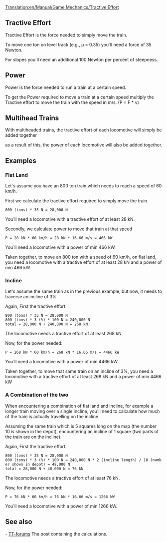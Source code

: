 [[Translation:en/Manual/Game Mechanics/Tractive Effort]]
== Tractive Effort ==

Tractive Effort is the force needed to simply move the train.

To move one ton on level track (e.g., µ = 0.35) you´ll need a force of 35 Newton.

For slopes you´ll need an additional 100 Newton per percent of steepness.

== Power ==

Power is the force needed to run a train at a certain speed.

To get the Power required to move a train at a certain speed multiply the Tractive effort to move the train with the speed in m/s. (P = F * v)

== Multihead Trains ==

With multiheaded trains, the tractive effort of each locomotive will simply be added together

as a result of this, the power of each locomotive will also be added together.

== Examples ==
=== Flat Land ===
Let´s assume you have an 800 ton train which needs to reach a speed of 60 km/h.

First we calculate the tractive effort required to simply move the train.

 800 (tons) * 35 N = 28,000 N

You´ll need a locomotive with a tractive effort of at least 28 kN.

Secondly, we calculate power to move that train at that speed

 P = 28 kN * 60 km/h = 28 kN * 16.66 m/s = 466 kW

You´ll need a locomotive with a power of min 466 kW.

Taken together, to move an 800 ton with a speed of 60 km/h, on flat land, you need a locomotive with a tractive effort of at least 28 kN and a power of min 466 kW

=== Incline ===
Let's assume the same train as in the previous example, but now, it needs to traverse an incline of 3%

Again, First the tractive effort.

 800 (tons) * 35 N = 28,000 N
 800 (tons) * 3 (%) * 100 N = 240,000 N
 total = 28,000 N + 240,000 N = 268 kN

The locomotive needs a tractive effort of at least 268 kN.

Now, for the power needed:

 P = 268 kN * 60 km/h = 268 kN * 16.66 m/s = 4466 kW

You´ll need a locomotive with a power of min 4466 kW.

Taken together, to move that same train on an incline of 3%, you need a locomotive with a tractive effort of at least 268 kN and a power of min 4466 kW

=== A Combination of the two ===
When encountering a combination of flat land and incline, for example a longer train moving over a single incline, you'll need to calculate how much of the train is actually travelling on the incline.

Assuming the same train which is 5 squares long on the map (the number 10 is shown in the depot), encountering an incline of 1 square (two parts of the train are on the incline).

Again, First the tractive effort.

 800 (tons) * 35 N = 28,000 N
 800 (tons) * 3 (%) * 100 N = 240,000 N * 2 (incline length) / 10 (number shown in depot) = 48,000 N
 total = 28,000 N + 48,000 N = 76 kN

The locomotive needs a tractive effort of at least 76 kN.

Now, for the power needed:

 P = 76 kN * 60 km/h = 76 kN * 16.66 m/s = 1266 kW

You´ll need a locomotive with a power of min 1266 kW.

== See also ==
- [http://www.tt-forums.net/viewtopic.php?p=751674#p751674 TT-forums] The post containing the calculations.